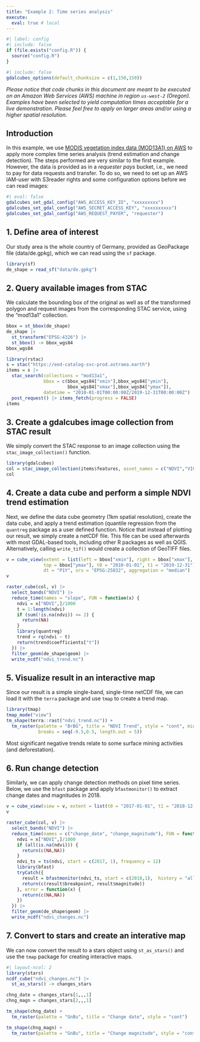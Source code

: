 ```yaml
---
title: "Example 2: Time series analysis"
execute: 
  eval: true # local
---
```


```r
#| label: config
#| include: false
if (file.exists("config.R")) {
  source("config.R")
}
```

```r
#| include: false
gdalcubes_options(default_chunksize = c(1,150,150))
```

*Please notice that code chunks in this document are meant to be executed on an Amazon Web Services (AWS) machine in region `us-west-2` (Oregon). Examples have been selected to yield computation times acceptable for a live demonstration. Please feel free to apply on larger areas and/or using a higher spatial resolution.*

## Introduction

In this example, we use [MODIS vegetation index data (MOD13A1) on AWS](https://registry.opendata.aws/modis-astraea/) to apply more complex time series analysis (trend estimation and change detection). The steps performed are very similar to the first example. However, the data is provided as in a _requester pays_ bucket, i.e., we need to pay for data requests and transfer. To do so, we need to set up an AWS IAM-user with S3reader rights and some configuration options before we can read images:

```r
#| eval: false
gdalcubes_set_gdal_config("AWS_ACCESS_KEY_ID", "xxxxxxxxx")
gdalcubes_set_gdal_config("AWS_SECRET_ACCESS_KEY", "xxxxxxxxxx")
gdalcubes_set_gdal_config("AWS_REQUEST_PAYER", "requester")
```


## 1.  Define area of interest 

Our study area is the whole country of Germany, provided as GeoPackage file (data/de.gpkg), which we can read using the `sf` package.

```r
library(sf)
de_shape = read_sf("data/de.gpkg")
```


## 2. Query available images from STAC

We calculate the bounding box of the original as well as of the transformed polygon and request images from 
the corresponding STAC service, using the "mod13a1" collection.

```r
bbox = st_bbox(de_shape) 
de_shape |>
  st_transform("EPSG:4326") |>
  st_bbox() -> bbox_wgs84
bbox_wgs84

library(rstac)
s = stac("https://eod-catalog-svc-prod.astraea.earth")
items = s |>
  stac_search(collections = "mod13a1",
              bbox = c(bbox_wgs84["xmin"],bbox_wgs84["ymin"],
                       bbox_wgs84["xmax"],bbox_wgs84["ymax"]),
              datetime = "2010-01-01T00:00:00Z/2019-12-31T00:00:00Z") |>
  post_request() |> items_fetch(progress = FALSE)
items
```



## 3. Create a gdalcubes image collection from STAC result

We simply convert the STAC response to an image collection using the `stac_image_collection()` function. 

```r
library(gdalcubes)
col = stac_image_collection(items$features, asset_names = c("NDVI","VIQ"))
col
```



## 4. Create a data cube and perform a simple NDVI trend estimation  

Next, we define the data cube geometry (1km spatial resolution), create the data cube, and apply a trend estimation (quantile regression from the `quantreg` package as a user defined function. Notice that instead of plotting our result, we simply create a netCDF file. This file can be used afterwards with most GDAL-based tools, including other R packages as well as QGIS. Alternatively, calling `write_tif()` would create a collection of GeoTIFF files. 

```r
v = cube_view(extent = list(left = bbox["xmin"], right = bbox["xmax"], bottom = bbox["ymin"], 
              top = bbox["ymax"], t0 = "2010-01-01", t1 = "2019-12-31"), dx=1000,dy = 1000, 
              dt = "P1Y", srs = "EPSG:25832", aggregation = "median")
v

raster_cube(col, v) |>
  select_bands("NDVI") |>
  reduce_time(names = "slope", FUN = function(x) {
    ndvi = x["NDVI",]/1000
    t = 1:length(ndvi)
    if (sum(!is.na(ndvi)) <= 2) {
      return(NA)
    }
    library(quantreg)
    trend = rq(ndvi ~ t)
    return(trend$coefficients["t"])
  }) |>
  filter_geom(de_shape$geom) |>
  write_ncdf("ndvi_trend.nc")
```


## 5. Visualize result in an interactive map

Since our result is a simple single-band, single-time netCDF file, we can load it with the `terra` package and use `tmap` to create a trend map. 

```r
library(tmap)
tmap_mode("view")
tm_shape(terra::rast("ndvi_trend.nc")) + 
  tm_raster(palette = "BrBG", title = "NDVI Trend", style = "cont", midpoint = 0, 
            breaks = seq(-0.5,0.5, length.out = 5)) 
```

Most significant negative trends relate to some surface mining activities (and deforestation).



## 6. Run change detection

Similarly, we can apply change detection methods on pixel time series. Below, we use the `bfast` package and apply `bfastmonitor()` to extract change dates and magnitudes in 2018. 

```r
v = cube_view(view = v, extent = list(t0 = "2017-01-01", t1 = "2018-12-31"), dt = "P1M")
v

raster_cube(col, v) |>
  select_bands("NDVI") |>
  reduce_time(names = c("change_date", "change_magnitude"), FUN = function(x) {
    ndvi = x["NDVI",]/1000
    if (all(is.na(ndvi))) {
      return(c(NA,NA))
    }
    ndvi_ts = ts(ndvi, start = c(2017, 1), frequency = 12)
    library(bfast)
    tryCatch({
      result = bfastmonitor(ndvi_ts, start = c(2018,1),  history = "all", level = 0.02)
      return(c(result$breakpoint, result$magnitude))
    }, error = function(x) {
      return(c(NA,NA))
    })
  }) |>
  filter_geom(de_shape$geom) |>
  write_ncdf("ndvi_changes.nc")
```


## 7. Convert to stars and create an interative map

We can now convert the result to a stars object using `st_as_stars()` and use the `tmap` package for creating interactive maps.

```r
#| layout-ncol: 2
library(stars)
ncdf_cube("ndvi_changes.nc") |>
  st_as_stars() -> changes_stars

chng_date = changes_stars[1,,,1]
chng_magn = changes_stars[2,,,1]

tm_shape(chng_date) + 
  tm_raster(palette = "GnBu", title = "Change date", style = "cont") 

tm_shape(chng_magn) + 
  tm_raster(palette = "GnBu", title = "Change magnitude", style = "cont") 
```


